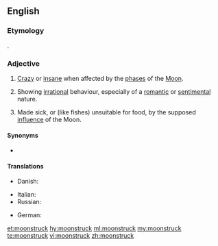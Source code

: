 ==English==

===Etymology===
{{compound|moon|struck|lang=en}}.

===Adjective===
{{en-adj}}

# {{lb|en|obsolete}} [[crazy|Crazy]] or [[insane]] when affected by the [[phase]]s of the [[Moon]].
# {{lb|en|by extension}} Showing [[irrational]] behaviour, especially of a [[romantic]] or [[sentimental]] nature.
# {{lb|en|obsolete}} Made sick, or (like fishes) unsuitable for food, by the supposed [[influence]] of the Moon.

====Synonyms====
* {{l|en|moonstricken}}

====Translations====
{{trans-top|crazy or insane when affected by the phases of the Moon}}
* Danish: {{t|da|månesyg|c}}
{{trans-mid}}
*Italian: {{t|it|lunatico|m}} {{qualifier|obsolete}}
* Russian: {{t+|ru|лунатик|m|tr=lunatik|sc=Cyrl}}
{{trans-bottom}}

{{trans-top|showing irrational behaviour, especially of a romantic or sentimental nature}}
{{trans-mid}}
{{trans-bottom}}

{{trans-top|made sick, or (like fishes) unsuitable for food, by the supposed influence of the Moon}}
{{trans-mid}}
{{trans-bottom}}

{{checktrans-top}}
* German: {{t+check|de|mondsüchtig}}
{{trans-mid}}
{{trans-bottom}}

{{Webster 1913}}

[[et:moonstruck]]
[[hy:moonstruck]]
[[ml:moonstruck]]
[[my:moonstruck]]
[[te:moonstruck]]
[[vi:moonstruck]]
[[zh:moonstruck]]